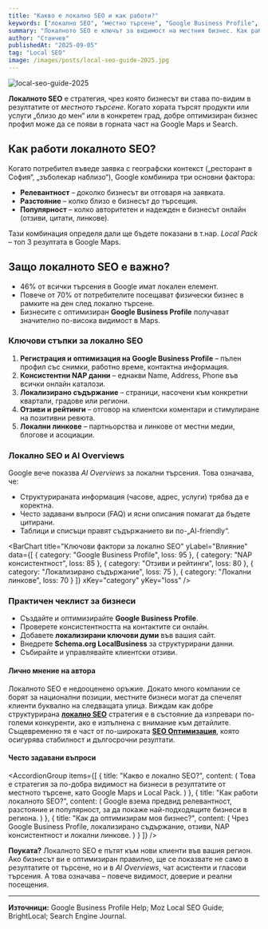 ```yaml
---
title: "Какво е локално SEO и как работи?"
keywords: ["локално SEO", "местно търсене", "Google Business Profile", "Google Maps", "SEO Оптимизация", "местен бизнес", "онлайн видимост", "локален маркетинг", "ranking фактори", "търсачки"]
summary: "Локалното SEO е ключът за видимост на местния бизнес. Как работи, защо е важно и какви стъпки да предприемете, за да изпреварите конкуренцията в локалните резултати?"
author: "Станчев"
publishedAt: "2025-09-05"
tag: "Local SEO"
image: /images/posts/local-seo-guide-2025.jpg
---
```


![local-seo-guide-2025](/images/posts/local-seo-guide-2025.jpg)

<strong>Локалното SEO</strong> е стратегия, чрез която бизнесът ви става по-видим в резултатите от <em>местното търсене</em>. Когато хората търсят продукти или услуги „близо до мен“ или в конкретен град, добре оптимизиран бизнес профил може да се появи в горната част на Google Maps и Search.

<Feedback
  title="Важно"
  description="За малки и средни бизнеси локалното SEO често е по-резултатно от националната SEO стратегия. Това е директен път към клиенти във вашия регион."
/>

<h2 id="kak-raboti">Как работи локалното SEO?</h2>

Когато потребител въведе заявка с географски контекст („ресторант в София“, „зъболекар наблизо“), Google комбинира три основни фактора:
- <strong>Релевантност</strong> – доколко бизнесът ви отговаря на заявката.  
- <strong>Разстояние</strong> – колко близо е бизнесът до търсещия.  
- <strong>Популярност</strong> – колко авторитетен и надежден е бизнесът онлайн (отзиви, цитати, линкове).  

Тази комбинация определя дали ще бъдете показани в т.нар. <em>Local Pack</em> – топ 3 резултата в Google Maps.

<h2 id="zashto-vajno">Защо локалното SEO е важно?</h2>

- 46% от всички търсения в Google имат локален елемент.  
- Повече от 70% от потребителите посещават физически бизнес в рамките на ден след локално търсене.  
- Бизнесите с оптимизиран <strong>Google Business Profile</strong> получават значително по-висока видимост в Maps.  

<h3 id="stupki">Ключови стъпки за локално SEO</h3>

1. **Регистрация и оптимизация на Google Business Profile** – пълен профил със снимки, работно време, контактна информация.  
2. **Консистентни NAP данни** – еднакви Name, Address, Phone във всички онлайн каталози.  
3. **Локализирано съдържание** – страници, насочени към конкретни квартали, градове или региони.  
4. **Отзиви и рейтинги** – отговор на клиентски коментари и стимулиране на позитивни ревюта.  
5. **Локални линкове** – партньорства и линкове от местни медии, блогове и асоциации.  

<h3 id="ai-overviews">Локално SEO и AI Overviews</h3>

Google вече показва <em>AI Overviews</em> за локални търсения. Това означава, че:
- Структурираната информация (часове, адрес, услуги) трябва да е коректна.  
- Често задавани въпроси (FAQ) и ясни описания помагат да бъдете цитирани.  
- Таблици и списъци правят съдържанието ви по-„AI-friendly“.  

<BarChart
  title="Ключови фактори за локално SEO"
  yLabel="Влияние"
  data={[
    { category: "Google Business Profile", loss: 95 },
    { category: "NAP консистентност", loss: 85 },
    { category: "Отзиви и рейтинги", loss: 80 },
    { category: "Локализирано съдържание", loss: 75 },
    { category: "Локални линкове", loss: 70 }
  ]}
  xKey="category"
  yKey="loss"
/>

<h3 id="checklist">Практичен чеклист за бизнеси</h3>

- Създайте и оптимизирайте <strong>Google Business Profile</strong>.  
- Проверете консистентността на контактите си онлайн.  
- Добавете <strong>локализирани ключови думи</strong> във вашия сайт.  
- Внедрете <strong>Schema.org LocalBusiness</strong> за структурирани данни.  
- Събирайте и управлявайте клиентски отзиви.  

<h4 id="lichno-mnenie">Лично мнение на автора</h4>

Локалното SEO е недооценено оръжие. Докато много компании се борят за национални позиции, местните бизнеси могат да спечелят клиенти буквално на следващата улица. Виждам как добре структурирана <a href="https://stanchev.bg/seo-uslugi/lokalno-seo" target="_blank"><strong>локално SEO</strong></a> стратегия е в състояние да изпревари по-големи конкуренти, ако е изпълнена с внимание към детайлите. Същевременно тя е част от по-широката <a href="https://stanchev.bg/seo-uslugi/seo-optimizatsiya" target="_blank"><strong>SEO Оптимизация</strong></a>, която осигурява стабилност и дългосрочни резултати.

<h4 id="faq">Често задавани въпроси</h4>

<AccordionGroup
  items={[
    {
      title: "Какво е локално SEO?",
      content: (
        <Text onBackground="neutral-weak">
          Това е стратегия за по-добра видимост на бизнеси в резултатите от местното търсене, като Google Maps и Local Pack.
        </Text>
      )
    },
    {
      title: "Как работи локалното SEO?",
      content: (
        <Text onBackground="neutral-weak">
          Google взема предвид релевантност, разстояние и популярност, за да покаже най-подходящите бизнеси в региона.
        </Text>
      )
    },
    {
      title: "Как да оптимизирам моя бизнес?",
      content: (
        <Text onBackground="neutral-weak">
          Чрез Google Business Profile, локализирано съдържание, отзиви, NAP консистентност и локални линкове.
        </Text>
      )
    }
  ]}
/>

<p><strong>Поуката?</strong> Локалното SEO е пътят към нови клиенти във вашия регион. Ако бизнесът ви е оптимизиран правилно, ще се показвате не само в резултатите от търсене, но и в <em>AI Overviews</em>, чат асистенти и гласови търсения. А това означава – повече видимост, доверие и реални посещения.</p>

<hr />

<strong>Източници:</strong> Google Business Profile Help; Moz Local SEO Guide; BrightLocal; Search Engine Journal.
